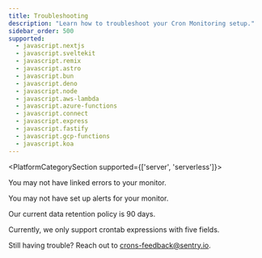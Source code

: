 ```yaml
---
title: Troubleshooting
description: "Learn how to troubleshoot your Cron Monitoring setup."
sidebar_order: 500
supported:
  - javascript.nextjs
  - javascript.sveltekit
  - javascript.remix
  - javascript.astro
  - javascript.bun
  - javascript.deno
  - javascript.node
  - javascript.aws-lambda
  - javascript.azure-functions
  - javascript.connect
  - javascript.express
  - javascript.fastify
  - javascript.gcp-functions
  - javascript.koa
---
```


<PlatformCategorySection supported={['server', 'serverless']}>

<PlatformContent includePath="crons/troubleshooting" />

<Expandable title="Why aren't recurring job errors showing up on my monitor details page?">

You may not have <PlatformLink to="/crons/#connecting-errors-to-cron-monitors">linked errors to your monitor</PlatformLink>.
</Expandable>

<Expandable title="Why am I not receiving alerts when my monitor fails?">

You may not have <PlatformLink to="/crons/#alerts">set up alerts for your monitor</PlatformLink>.

</Expandable>
</PlatformCategorySection>
<Expandable title="What is the crons data retention policy for check-ins and attachments?">

Our current data retention policy is 90 days.

</Expandable>
<Expandable title="Do you support a monitor schedule with a six-field crontab expression?">

Currently, we only support crontab expressions with five fields.

</Expandable>

Still having trouble? Reach out to [crons-feedback@sentry.io](mailto:crons-feedback@sentry.io).
